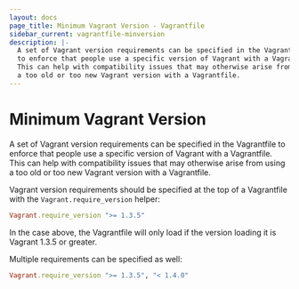 ```yaml
---
layout: docs
page_title: Minimum Vagrant Version - Vagrantfile
sidebar_current: vagrantfile-minversion
description: |-
  A set of Vagrant version requirements can be specified in the Vagrantfile
  to enforce that people use a specific version of Vagrant with a Vagrantfile.
  This can help with compatibility issues that may otherwise arise from using
  a too old or too new Vagrant version with a Vagrantfile.
---
```


# Minimum Vagrant Version

A set of Vagrant version requirements can be specified in the Vagrantfile
to enforce that people use a specific version of Vagrant with a Vagrantfile.
This can help with compatibility issues that may otherwise arise from using
a too old or too new Vagrant version with a Vagrantfile.

Vagrant version requirements should be specified at the top of a Vagrantfile
with the `Vagrant.require_version` helper:

```ruby
Vagrant.require_version ">= 1.3.5"
```

In the case above, the Vagrantfile will only load if the version loading it
is Vagrant 1.3.5 or greater.

Multiple requirements can be specified as well:

```ruby
Vagrant.require_version ">= 1.3.5", "< 1.4.0"
```

